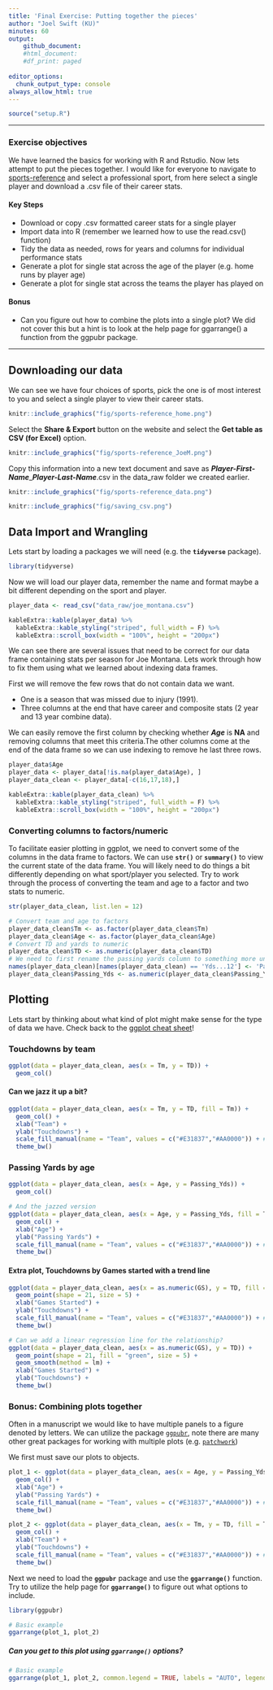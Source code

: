 ```yaml
---
title: 'Final Exercise: Putting together the pieces'
author: "Joel Swift (KU)"
minutes: 60
output:
    github_document:
    #html_document:
    #df_print: paged
    
editor_options:
  chunk_output_type: console
always_allow_html: true
---
```


```r
source("setup.R")
```

------------------------------------------------------------------------

::: objectives
### Exercise objectives

We have learned the basics for working with R and Rstudio. Now lets attempt to put the pieces together. I would like for everyone to navigate to [sports-reference](https://www.sports-reference.com/) and select a professional sport, from here select a single player and download a .csv file of their career stats.

#### Key Steps

-   Download or copy .csv formatted career stats for a single player
-   Import data into R (remember we learned how to use the read.csv() function)
-   Tidy the data as needed, rows for years and columns for individual performance stats
-   Generate a plot for single stat across the age of the player (e.g. home runs by player age)
-   Generate a plot for single stat across the teams the player has played on

#### Bonus

-   Can you figure out how to combine the plots into a single plot? We did not cover this but a hint is to look at the help page for ggarrange() a function from the ggpubr package.
:::

------------------------------------------------------------------------

## Downloading our data

We can see we have four choices of sports, pick the one is of most interest to you and select a single player to view their career stats.

```r
knitr::include_graphics("fig/sports-reference_home.png")
```

Select the **Share & Export** button on the website and select the **Get table as CSV (for Excel)** option.

```r
knitr::include_graphics("fig/sports-reference_JoeM.png")
```

Copy this information into a new text document and save as ***Player-First-Name***_***Player-Last-Name***.csv in the data_raw folder we created earlier.

```r
knitr::include_graphics("fig/sports-reference_data.png")
```

```r
knitr::include_graphics("fig/saving_csv.png")
```


## Data Import and Wrangling

Lets start by loading a packages we will need (e.g. the **`tidyverse`** package).

```r
library(tidyverse)
```

Now we will load our player data, remember the name and format maybe a bit different depending on the sport and player.

```r
player_data <- read_csv("data_raw/joe_montana.csv")
```

```r
kableExtra::kable(player_data) %>%
  kableExtra::kable_styling("striped", full_width = F) %>%
  kableExtra::scroll_box(width = "100%", height = "200px")
```

We can see there are several issues that need to be correct for our data frame containing stats per season for Joe Montana. Lets work through how to fix them using what we learned about indexing data frames.

First we will remove the few rows that do not contain data we want. 

- One is a season that was missed due to injury (1991).
- Three columns at the end that have career and composite stats (2 year and 13 year combine data).

We can easily remove the first column by checking whether ***Age*** is **NA** and removing columns that meet this criteria.The other columns come at the end of the data frame so we can use indexing to remove he last three rows.

```r
player_data$Age
player_data <- player_data[!is.na(player_data$Age), ]
player_data_clean <- player_data[-c(16,17,18),]
```

```r
kableExtra::kable(player_data_clean) %>%
  kableExtra::kable_styling("striped", full_width = F) %>%
  kableExtra::scroll_box(width = "100%", height = "200px")
```

### Converting columns to factors/numeric

To facilitate easier plotting in ggplot, we need to convert some of the columns in the data frame to factors. We can use **`str()`** or **`summary()`** to view the current state of the data frame. You will likely need to do things a bit differently depending on what sport/player you selected. Try to work through the process of converting the team and age to a factor and two stats to numeric.
```r
str(player_data_clean, list.len = 12)

# Convert team and age to factors
player_data_clean$Tm <- as.factor(player_data_clean$Tm)
player_data_clean$Age <- as.factor(player_data_clean$Age)
# Convert TD and yards to numeric
player_data_clean$TD <- as.numeric(player_data_clean$TD)
# We need to first rename the passing yards column to something more understandable
names(player_data_clean)[names(player_data_clean) == 'Yds...12'] <- 'Passing_Yds'
player_data_clean$Passing_Yds <- as.numeric(player_data_clean$Passing_Yds)
```

## Plotting

Lets start by thinking about what kind of plot might make sense for the type of data we have. Check back to the [ggplot cheat sheet](https://rstudio.github.io/cheatsheets/data-visualization.pdf)!

### Touchdowns by team

```r
ggplot(data = player_data_clean, aes(x = Tm, y = TD)) +
  geom_col()
```

#### Can we jazz it up a bit?

```r
ggplot(data = player_data_clean, aes(x = Tm, y = TD, fill = Tm)) +
  geom_col() +
  xlab("Team") +
  ylab("Touchdowns") +
  scale_fill_manual(name = "Team", values = c("#E31837","#AA0000")) + # Team colors found on google
  theme_bw()
```


### Passing Yards by age

```r
ggplot(data = player_data_clean, aes(x = Age, y = Passing_Yds)) +
  geom_col()

# And the jazzed version
ggplot(data = player_data_clean, aes(x = Age, y = Passing_Yds, fill = Tm)) +
  geom_col() +
  xlab("Age") +
  ylab("Passing Yards") +
  scale_fill_manual(name = "Team", values = c("#E31837","#AA0000")) + # Team colors found on google
  theme_bw()
```


#### Extra plot, Touchdowns by Games started with a trend line

```r
ggplot(data = player_data_clean, aes(x = as.numeric(GS), y = TD, fill = Tm)) +
  geom_point(shape = 21, size = 5) +
  xlab("Games Started") +
  ylab("Touchdowns") +
  scale_fill_manual(name = "Team", values = c("#E31837","#AA0000")) + # Team colors found on google
  theme_bw()

# Can we add a linear regression line for the relationship?
ggplot(data = player_data_clean, aes(x = as.numeric(GS), y = TD)) +
  geom_point(shape = 21, fill = "green", size = 5) +
  geom_smooth(method = lm) +
  xlab("Games Started") +
  ylab("Touchdowns") +
  theme_bw()

```


### Bonus: Combining plots together

Often in a manuscript we would like to have multiple panels to a figure denoted by letters. We can utilize the package [`ggpubr`](https://cran.r-project.org/web/packages/ggpubr/index.html), note there are many other great packages for working with multiple plots (e.g. [`patchwork`](https://cran.r-project.org/web/packages/patchwork/index.html))


We first must save our plots to objects.
```r

plot_1 <- ggplot(data = player_data_clean, aes(x = Age, y = Passing_Yds, fill = Tm)) +
  geom_col() +
  xlab("Age") +
  ylab("Passing Yards") +
  scale_fill_manual(name = "Team", values = c("#E31837","#AA0000")) + # Team colors found on google
  theme_bw()

plot_2 <- ggplot(data = player_data_clean, aes(x = Tm, y = TD, fill = Tm)) +
  geom_col() +
  xlab("Team") +
  ylab("Touchdowns") +
  scale_fill_manual(name = "Team", values = c("#E31837","#AA0000")) + # Team colors found on google
  theme_bw()

```


Next we need to load the **`ggpubr`** package and use the **`ggarrange()`** function. Try to utilize the help page for **`ggarrange()`** to figure out what options to include.
```r
library(ggpubr)

# Basic example
ggarrange(plot_1, plot_2)
```

##### Can you get to this plot using  **`ggarrange()`** options?
```r
# Basic example
ggarrange(plot_1, plot_2, common.legend = TRUE, labels = "AUTO", legend = 'right')
```

